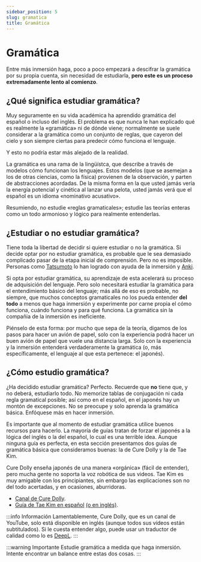 ```yaml
---
sidebar_position: 5
slug: gramatica
title: Gramática
---
```

# Gramática

Entre más inmersión haga, poco a poco empezará a descifrar la gramática por su propia cuenta, sin necesidad de estudiarla, **pero este es un proceso extremadamente lento al comienzo**. 

## ¿Qué significa estudiar gramática?
Muy seguramente en su vida académica ha aprendido gramática del español o incluso del inglés. El problema es que nunca le han explicado qué es realmente la «gramática» ni de dónde viene; normalmente se suele considerar a la gramática como un conjunto de reglas, que cayeron del cielo y son siempre ciertas para predecir cómo funciona el lenguaje. 

Y esto no podría estar más alejado de la realidad.

La gramática es una rama de la lingüístca, que describe a través de modelos cómo funcionan los lenguajes. Estos modelos (que se asemejan a los de otras ciencias, como la física) provienen de la observación, y parten de abstracciones acordadas. De la misma forma en la que usted jamás vería la energía potencial y cinética al lanzar una pelota, usted jamás verá que el español es un idioma «nominativo acusativo».

Resumiendo, no estudie «reglas gramaticales»; estudie las teorías enteras como un todo armonioso y lógico para realmente entenderlas.

## ¿Estudiar o no estudiar gramática? 
Tiene toda la libertad de decidir si quiere estudiar o no la gramática. Si decide optar por no estudiar gramática, es probable que le sea demasiado complicado pasar de la etapa inicial de comprensión. Pero no es imposible. Personas como [Tatsumoto](https://tatsumoto.neocities.org/blog/index.html) lo han logrado con ayuda de la inmersión y [Anki](../configuracion/Anki.mdx). 

Si opta por estudiar gramática, su aprendizaje de esta acelerará su proceso de adquisición del lenguaje. Pero solo necesitará estudiar la gramática para el entendimiento básico del lenguaje; más allá de eso es probable, no siempre, que muchos conceptos gramaticales no los pueda entender **del todo** a menos que haga inmersión y experimente por carne propia el cómo funciona, cuándo funciona y para qué funciona. La gramática sin la compañia de la inmersión es ineficiente.

Piénselo de esta forma: por mucho que sepa de la teoría, digamos de los pasos para hacer un avión de papel, solo con la experiencia podrá hacer un buen avión de papel que vuele una distancia larga. Solo con la experiencia y la inmersión entenderá verdaderamente la gramática (o, más específicamente, el lenguaje al que esta pertenece: el japonés).

## ¿Cómo estudio gramática?
¿Ha decidido estudiar gramática? Perfecto. Recuerde que **no** tiene que, y no deberá, estudiarlo todo. No memorize tablas de conjugación ni cada regla gramatical posible; así como en el español, en el japonés hay un montón de excepciones. No se preocupe y solo aprenda la gramática básica. Enfóquese más en hacer inmersión.

Es importante que al momento de estudiar gramática utilice buenos recursos para hacerlo. La mayoría de guías tratan de forzar el japonés a la lógica del inglés o la del español, lo cual es una terrible idea. Aunque ninguna guía es perfecta, en esta sección presentamos dos guías de gramática básica que consideramos buenas: la de Cure Dolly y la de Tae Kim. 

Cure Dolly enseña japonés de una manera «orgánica» (fácil de entender), pero mucha gente no soporta la voz robótica de sus videos. Tae Kim es muy amigable con los principiantes, sin embargo las explicaciones son no del todo acertadas, y en ocasiones, aburridoras.

- [Canal de Cure Dolly](https://www.youtube.com/playlist?list=PLg9uYxuZf8x_A-vcqqyOFZu06WlhnypWj).
- [Guía de Tae Kim en español](https://www.guidetojapanese.org/spanish/index.html) [(o en inglés)](http://guidetojapanese.org/learn/grammar).

:::info Información
Lamentablemente, Cure Dolly, que es un canal de YouTube, solo está disponible en inglés (aunque todos sus vídeos están subtitulados). Si le cuesta entender algo, puede usar un traductor de calidad como lo es [DeepL](https://www.deepl.com/translator).
:::

:::warning Importante
Estudie gramática a medida que haga inmersión. Intente encontrar un balance entre estas dos cosas.
:::
